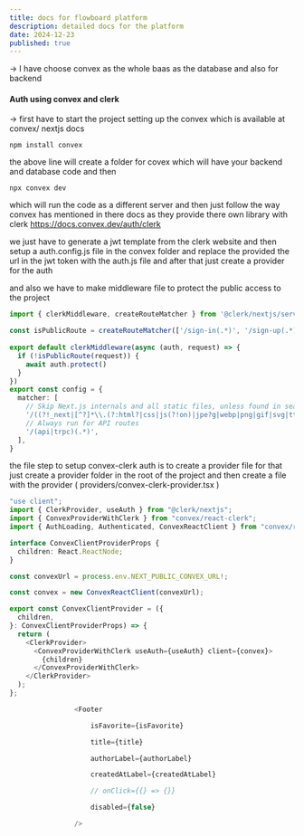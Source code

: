 ```yaml
---
title: docs for flowboard platform 
description: detailed docs for the platform
date: 2024-12-23
published: true
---
```


-> I have choose convex as the whole baas as the database and also for backend

#### Auth using convex and clerk 

-> first have to start the project setting up the convex which is available at convex/ nextjs docs 
```
npm install convex
```
the above line will create a folder for covex which will have your backend and database code and then 
```
npx convex dev
```
which will run the code as a different server 
and then just follow the way convex has mentioned in there docs as they provide there own library with clerk 
https://docs.convex.dev/auth/clerk

we just have to generate a jwt template from the clerk website and then setup a auth.config.js file in the convex folder and replace the provided the url in the jwt token with the auth.js file and after that just create a provider for the auth 

and also we have to make middleware file to protect the public access to the project 

``` ts  middleware.ts
import { clerkMiddleware, createRouteMatcher } from '@clerk/nextjs/server'

const isPublicRoute = createRouteMatcher(['/sign-in(.*)', '/sign-up(.*)'];
  
export default clerkMiddleware(async (auth, request) => {
  if (!isPublicRoute(request)) {
    await auth.protect()
  }
})
export const config = {
  matcher: [
    // Skip Next.js internals and all static files, unless found in search params
    '/((?!_next|[^?]*\\.(?:html?|css|js(?!on)|jpe?g|webp|png|gif|svg|ttf|woff2?|ico|csv|docx?|xlsx?|zip|webmanifest)).*)',
    // Always run for API routes
    '/(api|trpc)(.*)',
  ],
}
```

the file step to setup convex-clerk auth is to create a provider file for that 
just create a provider folder in the root of the project and then create a file with the provider 
( providers/convex-clerk-provider.tsx )
``` ts 
"use client";
import { ClerkProvider, useAuth } from "@clerk/nextjs";
import { ConvexProviderWithClerk } from "convex/react-clerk";
import { AuthLoading, Authenticated, ConvexReactClient } from "convex/react";

interface ConvexClientProviderProps {
  children: React.ReactNode;
}

const convexUrl = process.env.NEXT_PUBLIC_CONVEX_URL!;

const convex = new ConvexReactClient(convexUrl);

export const ConvexClientProvider = ({
  children,
}: ConvexClientProviderProps) => {
  return (
    <ClerkProvider>
      <ConvexProviderWithClerk useAuth={useAuth} client={convex}>
        {children}
      </ConvexProviderWithClerk>
    </ClerkProvider>
  );
};

``` 

``` ts
                <Footer

                    isFavorite={isFavorite}

                    title={title}

                    authorLabel={authorLabel}

                    createdAtLabel={createdAtLabel}

                    // onClick={{} => {}}

                    disabled={false}

                />

```